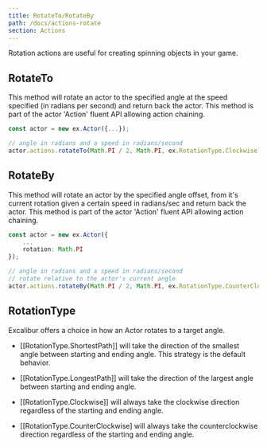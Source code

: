 ```yaml
---
title: RotateTo/RotateBy
path: /docs/actions-rotate
section: Actions
---
```


Rotation actions are useful for creating spinning objects in your game.

## RotateTo

This method will rotate an actor to the specified angle at the speed specified (in radians per second) and return back the actor. This method is part of the actor 'Action' fluent API allowing action chaining.

```typescript
const actor = new ex.Actor({...});

// angle in radians and a speed in radians/second
actor.actions.rotateTo(Math.PI / 2, Math.PI, ex.RotationType.Clockwise);

```

## RotateBy

This method will rotate an actor by the specified angle offset, from it's current rotation given a certain speed in radians/sec and return back the actor. This method is part of the actor 'Action' fluent API allowing action chaining.

```typescript
const actor = new ex.Actor({
    ...
    rotation: Math.PI
});

// angle in radians and a speed in radians/second
// rotate relative to the actor's current angle
actor.actions.rotateBy(Math.PI / 2, Math.PI, ex.RotationType.CounterClockwise);

```

## RotationType

Excalibur offers a choice in how an Actor rotates to a target angle.

- [[RotationType.ShortestPath]] will take the direction of the smallest angle between starting and ending angle. This strategy is the default behavior.

- [[RotationType.LongestPath]] will take the direction of the largest angle between starting and ending angle.

- [[RotationType.Clockwise]] will always take the clockwise direction regardless of the starting and ending angle.

- [[RotationType.CounterClockwise] will always take the counterclockwise direction regardless of the starting and ending angle.
